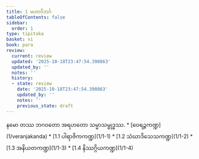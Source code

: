 ```yaml
---
title: 1 မဟာဝိဘင်္ဂ
tableOfContents: false
sidebar:
  order: 1
type: tipitaka
basket: vi
book: para
review:
  current: review
  updated: '2025-10-18T23:47:54.390863'
  updated_by: ''
  notes: ''
  history:
  - state: review
    date: '2025-10-18T23:47:54.390863'
    updated_by: ''
    notes: ''
    previous_state: draft
---
```



<DynamicBreadcrumb />


<ReviewStatus review={frontmatter.review} showDetails={true} />

<HypothesisAnnotation frontmatter={frontmatter} />

<Paragraph number="1" type="center" book="para">
နမော တဿ ဘဂဝတော အရဟတော သမ္မာသမ္ဗုဒ္ဓဿ.

</Paragraph>

<TableOfContents book="para" section="1">
* [ဝေရဉ္ဇကဏ္ဍ](1/veranjakanda)
* [1.1 ပါရာဇိကကဏ္ဍ](1/1-1)
* [1.2 သံဃာဒိသေသကဏ္ဍ](1/1-2)
* [1.3 အနိယတကဏ္ဍ](1/1-3)
* [1.4 နိဿဂ္ဂိယကဏ္ဍ](1/1-4)
</TableOfContents>